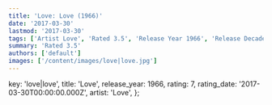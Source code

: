 ```yaml
---
title: 'Love: Love (1966)'
date: '2017-03-30'
lastmod: '2017-03-30'
tags: ['Artist Love', 'Rated 3.5', 'Release Year 1966', 'Release Decade 1960']
summary: 'Rated 3.5'
authors: ['default']
images: ['/content/images/love|love.jpg']
---
```


  key: 'love|love',
  title: 'Love',
  release_year: 1966,
  rating: 7,
  rating_date: '2017-03-30T00:00:00.000Z',
  artist: 'Love',
};

<MusicRating data={data} />
